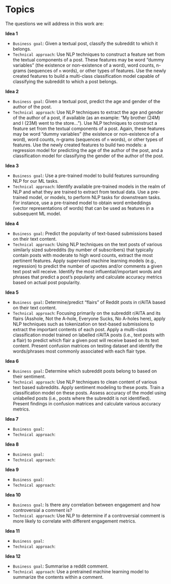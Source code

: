 # Topics

The questions we will address in this work are:

**Idea 1**

* `Business goal`: Given a textual post, classify the subreddit to which it belongs.
* `Technical approach`: Use NLP techniques to construct a feature set from the textual components of a post. These features may be word “dummy variables” (the existence or non-existence of a word), word counts, n-grams (sequences of `n` words), or other types of features. Use the newly created features to build a multi-class classification model capable of classifying the subreddit to which a post belongs.

**Idea 2**

* `Business goal`: Given a textual post, predict the age and gender of the author of the post.
* `Technical approach`: Use NLP techniques to extract the age and gender of the author of a post, if available (as an example: “My brother (24M) and I (23M) went to the store…”). Use NLP techniques to construct a feature set from the textual components of a post. Again, these features may be word “dummy variables” (the existence or non-existence of a word), word counts, n-grams (sequences of `n` words), or other types of features. Use the newly created features to build two models: a regression model for predicting the age of the author of the post, and a classification model for classifying the gender of the author of the post.

**Idea 3**

* `Business goal`: Use a pre-trained model to build features surrounding NLP for our ML tasks.
* `Technical approach`: Identify available pre-trained models in the realm of NLP and what they are trained to extract from textual data. Use a pre-trained model, or models, to perform NLP tasks for downstream tasks. For instance, use a pre-trained model to obtain word embeddings (vector representations of words) that can be used as features in a subsequent ML model.

**Idea 4**

* `Business goal`: Predict the popularity of text-based submissions based on their text content.
* `Technical approach`: Using NLP techniques on the text posts of various similarly sized subreddits (by number of subscribers) that typically contain posts with moderate to high word counts, extract the most pertinent features. Apply supervised machine learning models (e.g., regression) to predict the number of upvotes and/or comments a given text post will receive. Identify the most influential/important words and phrases that predict a post’s popularity and calculate accuracy metrics based on actual post popularity.

**Idea 5**

* `Business goal`: Determine/predict “flairs” of Reddit posts in r/AITA based on their text content.
* `Technical approach`: Focusing primarily on the subreddit r/AITA and its flairs (Asshole, Not the A-hole, Everyone Sucks, No A-holes here), apply NLP techniques such as tokenization on text-based submissions to extract the important contents of each post. Apply a multi-class classification model trained on labelled r/AITA posts (i.e., text posts with a flair) to predict which flair a given post will receive based on its text content. Present confusion matrices on testing dataset and identify the words/phrases most commonly associated with each flair type.

**Idea 6**

* `Business goal`: Determine which subreddit posts belong to based on their sentiment.
* `Technical approach`: Use NLP techniques to clean content of various text based subreddits. Apply sentiment modeling to these posts. Train a classification model on these posts. Assess accuracy of the model using unlabelled posts (i.e., posts where the subreddit is not identified). Present findings in confusion matrices and calculate various accuracy metrics.

**Idea 7**

* `Business goal`: 
* `Technical approach`: 

**Idea 8**

* `Business goal`: 
* `Technical approach`: 

**Idea 9**

* `Business goal`: 
* `Technical approach`: 

**Idea 10**

* `Business goal`: Is there any correlation between engagement and how controversial a comment is?
* `Technical approach`: Use NLP to determine if a controversial comment is more likely to correlate with different engagement metrics. 

**Idea 11**

* `Business goal`: 
* `Technical approach`: 

**Idea 12**

* `Business goal`: Summarise a reddit comment.
* `Technical approach`: Use a pretrained machine learning model to summarize the contents within a comment. 




